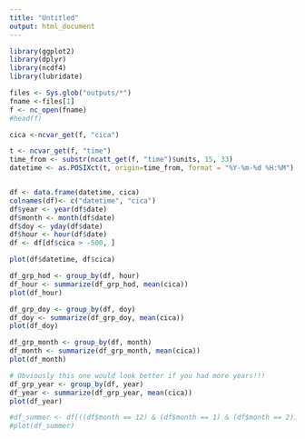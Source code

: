 ```yaml
---
title: "Untitled"
output: html_document
---
```

```r
library(ggplot2)
library(dplyr)
library(ncdf4)
library(lubridate)
```

```r
files <- Sys.glob("outputs/*")
fname <-files[1]
f <- nc_open(fname)
#head(f)

cica <-ncvar_get(f, "cica")

t <- ncvar_get(f, "time")
time_from <- substr(ncatt_get(f, "time")$units, 15, 33)
datetime <- as.POSIXct(t, origin=time_from, format = "%Y-%m-%d %H:%M")


df <- data.frame(datetime, cica)
colnames(df)<- c("datetime", "cica")
df$year <- year(df$date)
df$month <- month(df$date)
df$doy <- yday(df$date)
df$hour <- hour(df$date)
df <- df[df$cica > -500, ]
```



```r
plot(df$datetime, df$cica)
```

```r
df_grp_hod <- group_by(df, hour) 
df_hour <- summarize(df_grp_hod, mean(cica)) 
plot(df_hour)
```

```r
df_grp_doy <- group_by(df, doy) 
df_doy <- summarize(df_grp_doy, mean(cica)) 
plot(df_doy)
```

```r
df_grp_month <- group_by(df, month) 
df_month <- summarize(df_grp_month, mean(cica)) 
plot(df_month)
```



```r
# Obviously this one would look better if you had more years!!!
df_grp_year <- group_by(df, year) 
df_year <- summarize(df_grp_year, mean(cica)) 
plot(df_year)
```
```r
#df_summer <- df[((df$month == 12) & (df$month == 1) & (df$month == 2)), ]
#plot(df_summer)
```

